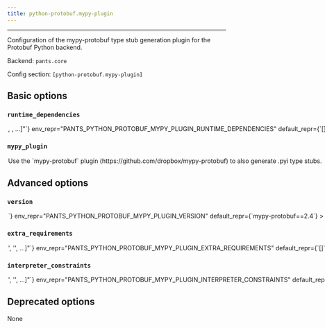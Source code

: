 ```yaml
---
title: python-protobuf.mypy-plugin
---
```



---

Configuration of the mypy-protobuf type stub generation plugin for the Protobuf Python backend.

Backend: <span className="color--primary">`pants.core`</span>

Config section: <span className="color--primary">`[python-protobuf.mypy-plugin]`</span>

<span className={styles.options}>

## Basic options

### `runtime_dependencies`

<Option
  cli_repr={`--python-protobuf-mypy-plugin-runtime-dependencies="[<target_option>, <target_option>, ...]"`}
  env_repr="PANTS_PYTHON_PROTOBUF_MYPY_PLUGIN_RUNTIME_DEPENDENCIES"
  default_repr={`[]`}
>
  A list of addresses to `python_requirement_library` targets for the runtime
  dependencies needed for generated Python code to work. For example,
  `['3rdparty/python:protobuf', '3rdparty/python:grpcio']`. These dependencies
  will be automatically added to every `protobuf_library` target
</Option>

### `mypy_plugin`

<Option
  cli_repr={`--[no-]python-protobuf-mypy-plugin-mypy-plugin`}
  env_repr="PANTS_PYTHON_PROTOBUF_MYPY_PLUGIN_MYPY_PLUGIN"
  default_repr={`False`}
>
  Use the `mypy-protobuf` plugin (https://github.com/dropbox/mypy-protobuf) to
  also generate .pyi type stubs.
</Option>

## Advanced options

### `version`

<Option
  cli_repr={`--python-protobuf-mypy-plugin-version=<str>`}
  env_repr="PANTS_PYTHON_PROTOBUF_MYPY_PLUGIN_VERSION"
  default_repr={`mypy-protobuf==2.4`}
>
  Requirement string for the tool.
</Option>

### `extra_requirements`

<Option
  cli_repr={`--python-protobuf-mypy-plugin-extra-requirements="['<str>', '<str>', ...]"`}
  env_repr="PANTS_PYTHON_PROTOBUF_MYPY_PLUGIN_EXTRA_REQUIREMENTS"
  default_repr={`[]`}
>
  Any additional requirement strings to use with the tool. This is useful if the
  tool allows you to install plugins or if you need to constrain a dependency to
  a certain version.
</Option>

### `interpreter_constraints`

<Option
  cli_repr={`--python-protobuf-mypy-plugin-interpreter-constraints="['<str>', '<str>', ...]"`}
  env_repr="PANTS_PYTHON_PROTOBUF_MYPY_PLUGIN_INTERPRETER_CONSTRAINTS"
  default_repr={`["CPython>=3.6"]`}
>
  Python interpreter constraints for this tool.
</Option>

## Deprecated options

None

</span>


